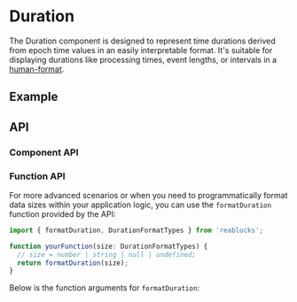 
<Meta of={DurationStories} />

# Duration
The Duration component is designed to represent time durations derived from epoch time values in an easily interpretable format. 
It's suitable for displaying durations like processing times, event lengths, or intervals in a [human-format](https://www.npmjs.com/package/human-format).

## Example
<ToggleCanvas sourceState="shown" of={DurationStories.Simple} />

## API
### Component API
<PropsTable name="Duration" />

### Function API
For more advanced scenarios or when you need to programmatically format data sizes within your application logic, 
you can use the `formatDuration` function provided by the API:

```ts
import { formatDuration, DurationFormatTypes } from 'reablocks';

function yourFunction(size: DurationFormatTypes) {
  // size = number | string | null | undefined;
  return formatDuration(size);
}
```

Below is the function arguments for `formatDuration`:

<TypesTable type="functions" name="formatDuration" />